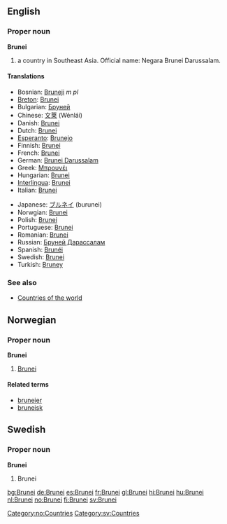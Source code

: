 ==English==
===Proper noun===
'''Brunei'''
# a country in Southeast Asia. Official name: Negara Brunei Darussalam.

====Translations====
{{top}}
*Bosnian: [[Bruneji]] ''m pl''
*[[Breton]]: [[Brunei]]
*Bulgarian: [[Бруней]]
*Chinese: [[文莱]] (Wénlái)
*Danish: [[Brunei]]
*Dutch: [[Brunei]]
*[[Esperanto]]: [[Brunejo]]
*Finnish: [[Brunei]]
*French: [[Brunei]]
*German: [[Brunei Darussalam]]
*Greek: [[Μπρουνέι]]
*Hungarian: [[Brunei]]
*[[Interlingua]]: [[Brunei]]
*Italian: [[Brunei]]
{{mid}}
*Japanese: [[ブルネイ]] (burunei)
*Norwgian: [[#Norwegian|Brunei]]
*Polish: [[Brunei]]
*Portuguese: [[Brunei]]
*Romanian: [[Brunei]]
*Russian: [[Бруней Дарассалам]]
*Spanish: [[Brunéi]]
*Swedish: [[Brunei]]
*Turkish: [[Bruney]]
{{bottom}}

===See also===
*[[Countries of the world]]

==Norwegian==
===Proper noun===
'''Brunei'''
#[[#English|Brunei]]
====Related terms====
*[[bruneier]]
*[[bruneisk]]

==Swedish==
===Proper noun===
'''Brunei'''
#Brunei

[[Category:no:Countries]]
[[Category:sv:Countries]]
[[bg:Brunei]]
[[de:Brunei]]
[[es:Brunei]]
[[fr:Brunei]]
[[gl:Brunei]]
[[hi:Brunei]]
[[hu:Brunei]]
[[nl:Brunei]]
[[no:Brunei]]
[[fi:Brunei]]
[[sv:Brunei]]